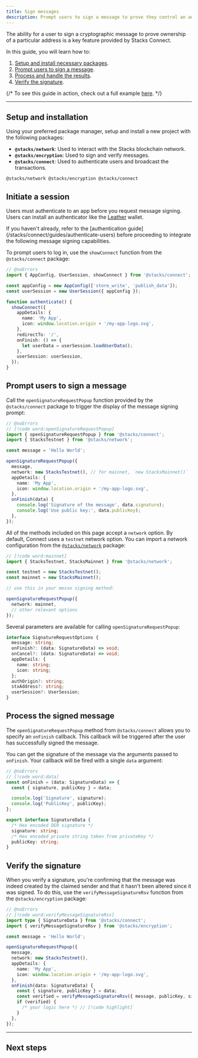 ```yaml
---
title: Sign messages
description: Prompt users to sign a message to prove they control an address or authorize an in-app action.
---
```




The ability for a user to sign a cryptographic message to prove ownership of a particular address is a key feature provided by Stacks Connect.

In this guide, you will learn how to:

1. [Setup and install necessary packages](#setup-and-installation).
2. [Prompt users to sign a message](#prompt-users-to-sign-a-message).
3. [Process and handle the results](#process-the-signed-message).
4. [Verify the signature](#verify-the-signature).

{/* <Callout>To see this guide in action, check out a full example [here](https://github.com/hiro-so/stacks-connect-example).</Callout> */}

---

## Setup and installation

Using your preferred package manager, setup and install a new project with the following packages:

- **`@stacks/network`**: Used to interact with the Stacks blockchain network.
- **`@stacks/encryption`**: Used to sign and verify messages.
- **`@stacks/connect`**: Used to authenticate users and broadcast the transactions.

```package-install
@stacks/network @stacks/encryption @stacks/connect
```

## Initiate a session

Users must authenticate to an app before you request message signing. Users can install an authenticator like the [Leather](https://leather.io/install-desktop) wallet.

<Callout>
  If you haven't already, refer to the [authentication guide](/stacks/connect/guides/authenticate-users) before proceeding to integrate the following message signing capabilities.
</Callout>

To prompt users to log in, use the `showConnect` function from the `@stacks/connect` package:

```ts twoslash
// @noErrors
import { AppConfig, UserSession, showConnect } from '@stacks/connect';

const appConfig = new AppConfig(['store_write', 'publish_data']);
const userSession = new UserSession({ appConfig });

function authenticate() {
  showConnect({
    appDetails: {
      name: 'My App',
      icon: window.location.origin + '/my-app-logo.svg',
    },
    redirectTo: '/',
    onFinish: () => {
      let userData = userSession.loadUserData();
    },
    userSession: userSession,
  });
}
```

## Prompt users to sign a message

Call the `openSignatureRequestPopup` function provided by the `@stacks/connect` package to trigger the display of the message signing prompt:

```ts twoslash
// @noErrors
// [!code word:openSignatureRequestPopup]
import { openSignatureRequestPopup } from '@stacks/connect';
import { StacksTestnet } from '@stacks/network';

const message = 'Hello World';

openSignatureRequestPopup({
  message,
  network: new StacksTestnet(), // for mainnet, `new StacksMainnet()`
  appDetails: {
    name: 'My App',
    icon: window.location.origin + '/my-app-logo.svg',
  },
  onFinish(data) {
    console.log('Signature of the message', data.signature);
    console.log('Use public key:', data.publicKey);
  },
});
```

All of the methods included on this page accept a `network` option. By default, Connect uses a `testnet` network option. You can import a network configuration from the [`@stacks/network`](/stacks/stacks.js/packages/network) package:

```ts
// [!code word:mainnet]
import { StacksTestnet, StacksMainnet } from '@stacks/network';

const testnet = new StacksTestnet();
const mainnet = new StacksMainnet();

// use this in your messe signing method:

openSignatureRequestPopup({
  network: mainnet,
  // other relevant options
});
```

Several parameters are available for calling `openSignatureRequestPopup`:

```ts
interface SignatureRequestOptions {
  message: string;
  onFinish?: (data: SignatureData) => void;
  onCancel?: (data: SignatureData) => void;
  appDetails: {
    name: string;
    icon: string;
  };
  authOrigin?: string;
  stxAddress?: string;
  userSession?: UserSession;
}
```

## Process the signed message

The `openSignatureRequestPopup` method from `@stacks/connect` allows you to specify an `onFinish` callback. This callback will be triggered after the user has successfully signed the message.

You can get the signature of the message via the arguments passed to `onFinish`. Your callback will be fired with a single `data` argument:

```ts twoslash
// @noErrors
// [!code word:data]
const onFinish = (data: SignatureData) => {
  const { signature, publicKey } = data;

  console.log('Signature', signature);
  console.log('PublicKey', publicKey);
};
```

```ts
export interface SignatureData {
  /* Hex encoded DER signature */
  signature: string;
  /* Hex encoded private string taken from privateKey */
  publicKey: string;
}
```

## Verify the signature

When you verify a signature, you're confirming that the message was indeed created by the claimed sender and that it hasn't been altered since it was signed. To do this, use the `verifyMessageSignatureRsv` function from the `@stacks/encryption` package:

```ts twoslash
// @noErrors
// [!code word:verifyMessageSignatureRsv]
import type { SignatureData } from '@stacks/connect';
import { verifyMessageSignatureRsv } from '@stacks/encryption';

const message = 'Hello World';

openSignatureRequestPopup({
  message,
  network: new StacksTestnet(),
  appDetails: {
    name: 'My App',
    icon: window.location.origin + '/my-app-logo.svg',
  },
  onFinish(data: SignatureData) {
    const { signature, publicKey } = data;
    const verified = verifyMessageSignatureRsv({ message, publicKey, signature });
    if (verified) {
      /* your logic here */ // [!code highlight]
    }
  },
});
```

---

## Next steps

<Cards>
  <Card
    href="/stacks/connect/guides/sign-transactions"
    title="Sign transactions"
    description="Learn how to sign transactions using Stacks Connect."
  />
  <Card
    href="/stacks/stacks.js/guides/post-conditions"
    title="Deep dive into post-conditions"
    description="Learn how to use post-conditions to secure your smart contracts."
  />
</Cards>